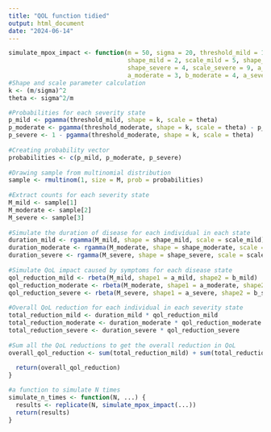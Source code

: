 ```yaml
---
title: "QOL function tidied"
output: html_document
date: "2024-06-14"
---
```



```r
simulate_mpox_impact <- function(m = 50, sigma = 20, threshold_mild = 10, threshold_moderate = 100, M = 1000,
                                 shape_mild = 2, scale_mild = 5, shape_moderate = 3, scale_moderate = 7,
                                 shape_severe = 4, scale_severe = 9, a_mild = 2, b_mild = 5, 
                                 a_moderate = 3, b_moderate = 4, a_severe = 5, b_severe = 2) {
#Shape and scale parameter calculation
k <- (m/sigma)^2
theta <- sigma^2/m

#Probabilities for each severity state
p_mild <- pgamma(threshold_mild, shape = k, scale = theta)
p_moderate <- pgamma(threshold_moderate, shape = k, scale = theta) - p_mild
p_severe <- 1 - pgamma(threshold_moderate, shape = k, scale = theta)
  
#Creating probability vector
probabilities <- c(p_mild, p_moderate, p_severe)
  
#Drawing sample from multinomial distribution
sample <- rmultinom(1, size = M, prob = probabilities)
  
#Extract counts for each severity state
M_mild <- sample[1]
M_moderate <- sample[2]
M_severe <- sample[3]
  
#Simulate the duration of disease for each individual in each state
duration_mild <- rgamma(M_mild, shape = shape_mild, scale = scale_mild)
duration_moderate <- rgamma(M_moderate, shape = shape_moderate, scale = scale_moderate)
duration_severe <- rgamma(M_severe, shape = shape_severe, scale = scale_severe)
  
#Simulate QoL impact caused by symptoms for each disease state
qol_reduction_mild <- rbeta(M_mild, shape1 = a_mild, shape2 = b_mild)
qol_reduction_moderate <- rbeta(M_moderate, shape1 = a_moderate, shape2 = b_moderate)
qol_reduction_severe <- rbeta(M_severe, shape1 = a_severe, shape2 = b_severe)
  
#Overall QoL reduction for each individual in each severity state
total_reduction_mild <- duration_mild * qol_reduction_mild
total_reduction_moderate <- duration_moderate * qol_reduction_moderate
total_reduction_severe <- duration_severe * qol_reduction_severe
  
#Sum all the QoL reductions to get the overall reduction in QoL
overall_qol_reduction <- sum(total_reduction_mild) + sum(total_reduction_moderate) + sum(total_reduction_severe)
  
  return(overall_qol_reduction)
}

#a function to simulate N times
simulate_n_times <- function(N, ...) {
  results <- replicate(N, simulate_mpox_impact(...))
  return(results)
}


```